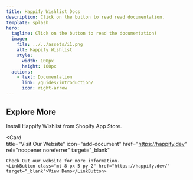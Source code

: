 ```yaml
---
title: Happify Wishlist Docs
description: Click on the button to read read documentation.
template: splash
hero:
  tagline: Click on the button to read the documentation!
  image:
    file: ../../assets/i1.png
    alt: Happify Wishlist
    style:
      width: 100px
      height: 100px
  actions:
    - text: Documentation
      link: /guides/introduction/
      icon: right-arrow
---
```



## Explore More

<CardGrid stagger->
  <Card 
    title="Shopify App Store" 
    icon="pencil"
    href="https://apps.shopify.com/happify-wishlist"
    rel="noopener noreferrer"
    target="_blank"
  >
    Install Happify Wishlist from Shopify App Store.
  </Card>

  <Card  
    title="Visit Our Website" 
    icon="add-document"
    href="https://happify.dev"
    rel="noopener noreferrer"
    target="_blank"
  >
    Check Out our website for more information.
    <LinkButton class="mt-8 px-5 py-2" href="https://happify.dev/" target="_blank">View Demo</LinkButton>
  </Card>
  
</CardGrid>
